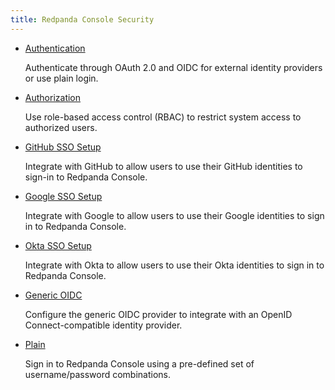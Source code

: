 ```yaml
---
title: Redpanda Console Security
---
```


<head>
    <meta name="title" content="Redpanda Console Security | Redpanda Docs"/>
    <meta name="description" content="Redpanda Console Security."/>
</head>

- [Authentication](../console/authentication)

   Authenticate through OAuth 2.0 and OIDC for external identity providers or use plain login.

- [Authorization](../console/authorization)

   Use role-based access control (RBAC) to restrict system access to authorized users.

- [GitHub SSO Setup](../console/github)
  
    Integrate with GitHub to allow users to use their GitHub identities to sign-in to Redpanda Console.

- [Google SSO Setup](../console/google)

    Integrate with Google to allow users to use their Google identities to sign in to Redpanda Console.

- [Okta SSO Setup](../console/okta)

    Integrate with Okta to allow users to use their Okta identities to sign in to Redpanda Console.

- [Generic OIDC](../console/generic-oidc)

    Configure the generic OIDC provider to integrate with an OpenID Connect-compatible identity provider.

- [Plain](../console/plain)

    Sign in to Redpanda Console using a pre-defined set of username/password combinations.